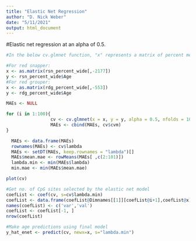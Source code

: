 ```yaml
---
title: "Elastic Net Regression"
author: "D. Nick Weber"
date: "5/11/2021"
output: html_document
---
```


#Elastic net regression at an alpha of 0.5.

```r
#In the below cv.glmnet function, "x" represents a matrix of percent methylation values at each site and in each sample; "y" represents a vector of chronological ages associated with each sample. In order to recreate the results presented in the study, use the below "x's" and "y's" for each respective species.

#For red snapper:
x <- as.matrix(rsn_percent_wide[,-2177])
y <- rsn_percent_wide$Age
#For red grouper:
x <- as.matrix(rdg_percent_wide[,-553])
y <- rdg_percent_wide$Age

MAEs <- NULL 

for (i in 1:100){
                 cv <- cv.glmnet(x = x, y = y, alpha = 0.5, nfolds = 10, type.measure="mae", family="gaussian", standardize=FALSE)  
                 MAEs <- cbind(MAEs, cv$cvm)
}

  MAEs <- data.frame(MAEs)
  rownames(MAEs) <- cv$lambda
  MAEs <- setDT(MAEs, keep.rownames = "lambda")[]
  MAEs$mean.mae <- rowMeans(MAEs[ ,c(2:101)])
  lambda.min <- min(MAEs$lambda)
  min.mae <- min(MAEs$mean.mae)

plot(cv)

#Get no. of CpG sites selected by the elastic net model
coefList <- coef(cv, s=cv$lambda.min)
coefList <- data.frame(coefList@Dimnames[[1]][coefList@i+1],coefList@x)
names(coefList) <- c('var','val')
coefList <- coefList[-1, ]
nrow(coefList)

#Make age predictions using final model
y_hat_enet <- predict(cv, newx=x, s="lambda.min")
```
